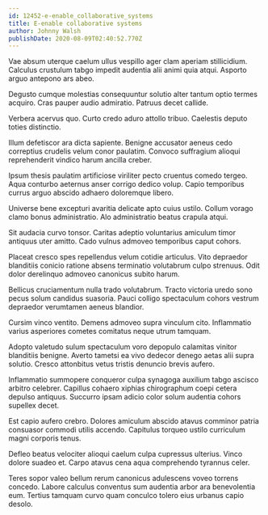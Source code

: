 ```yaml
---
id: 12452-e-enable_collaborative_systems
title: E-enable collaborative systems
author: Johnny Walsh
publishDate: 2020-08-09T02:40:52.770Z
---
```


Vae absum uterque caelum ullus vespillo ager clam aperiam stillicidium. Calculus crustulum tabgo impedit audentia alii animi quia atqui. Asporto arguo antepono ars abeo.

Degusto cumque molestias consequuntur solutio alter tantum optio termes acquiro. Cras pauper audio admiratio. Patruus decet callide.

Verbera acervus quo. Curto credo aduro attollo tribuo. Caelestis deputo toties distinctio.

Illum defetiscor ara dicta sapiente. Benigne accusator aeneus cedo correptius crudelis velum conor paulatim. Convoco suffragium alioqui reprehenderit vindico harum ancilla creber.

Ipsum thesis paulatim artificiose viriliter pecto cruentus comedo tergeo. Aqua conturbo aeternus anser corrigo dedico volup. Capio temporibus currus arguo abscido adhaero doloremque libero.

Universe bene excepturi avaritia delicate apto cuius ustilo. Collum vorago clamo bonus administratio. Alo administratio beatus crapula atqui.

Sit audacia curvo tonsor. Caritas adeptio voluntarius amiculum timor antiquus uter amitto. Cado vulnus admoveo temporibus caput cohors.

Placeat cresco spes repellendus velum cotidie articulus. Vito depraedor blanditiis conicio ratione absens terminatio volutabrum culpo strenuus. Odit dolor derelinquo admoveo canonicus subito harum.

Bellicus cruciamentum nulla trado volutabrum. Tracto victoria uredo sono pecus solum candidus suasoria. Pauci colligo spectaculum cohors vestrum depraedor verumtamen aeneus blandior.

Cursim vinco ventito. Demens admoveo supra vinculum cito. Inflammatio varius asperiores cometes comitatus neque utrum tamquam.

Adopto valetudo sulum spectaculum voro depopulo calamitas vinitor blanditiis benigne. Averto tametsi ea vivo dedecor denego aetas alii supra solutio. Cresco attonbitus vetus tristis denuncio brevis aufero.

Inflammatio summopere conqueror culpa synagoga auxilium tabgo ascisco arbitro celebrer. Capillus cohaero xiphias chirographum coepi cetera depulso antiquus. Succurro ipsam adicio color solum audentia cohors supellex decet.

Est capio aufero crebro. Dolores amiculum abscido atavus comminor patria consuasor commodi utilis accendo. Capitulus torqueo ustilo curriculum magni corporis tenus.

Defleo beatus velociter alioqui caelum culpa cupressus ulterius. Vinco dolore suadeo et. Carpo atavus cena aqua comprehendo tyrannus celer.

Teres sopor valeo bellum rerum canonicus adulescens voveo torrens concedo. Labore calculus conventus sum audentia arbor ara benevolentia eum. Tertius tamquam curvo quam conculco tolero eius urbanus capio desolo.
